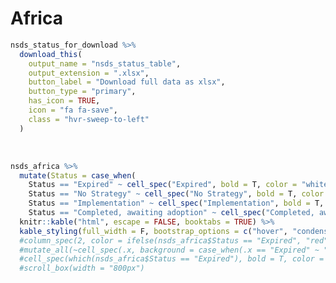 # **Africa**


```r
nsds_status_for_download %>% 
  download_this(
    output_name = "nsds_status_table",
    output_extension = ".xlsx",
    button_label = "Download full data as xlsx",
    button_type = "primary",
    has_icon = TRUE,
    icon = "fa fa-save",
    class = "hvr-sweep-to-left"
  )
```

<br>

```r
nsds_africa %>% 
  mutate(Status = case_when(
    Status == "Expired" ~ cell_spec("Expired", bold = T, color = "white", background = "FireBrick"),
    Status == "No Strategy" ~ cell_spec("No Strategy", bold = T, color = "white", background = "FireBrick"),
    Status == "Implementation" ~ cell_spec("Implementation", bold = T, color = "white", background = "SeaGreen"),
    Status == "Completed, awaiting adoption" ~ cell_spec("Completed, awaiting adoption", bold = T, color = "#f6f6f6", background = "  #6616c4"), .default = Status)) %>%
  knitr::kable("html", escape = FALSE, booktabs = TRUE) %>% 
  kable_styling(full_width = F, bootstrap_options = c("hover", "condensed")) #%>% 
  #column_spec(2, color = ifelse(nsds_africa$Status == "Expired", "red", "white")) %>%
  #mutate_all(~cell_spec(.x, background = case_when(.x == "Expired" ~ "red")
  #cell_spec(which(nsds_africa$Status == "Expired"), bold = T, color = "white", background = "red") %>%
  #scroll_box(width = "800px")
```
